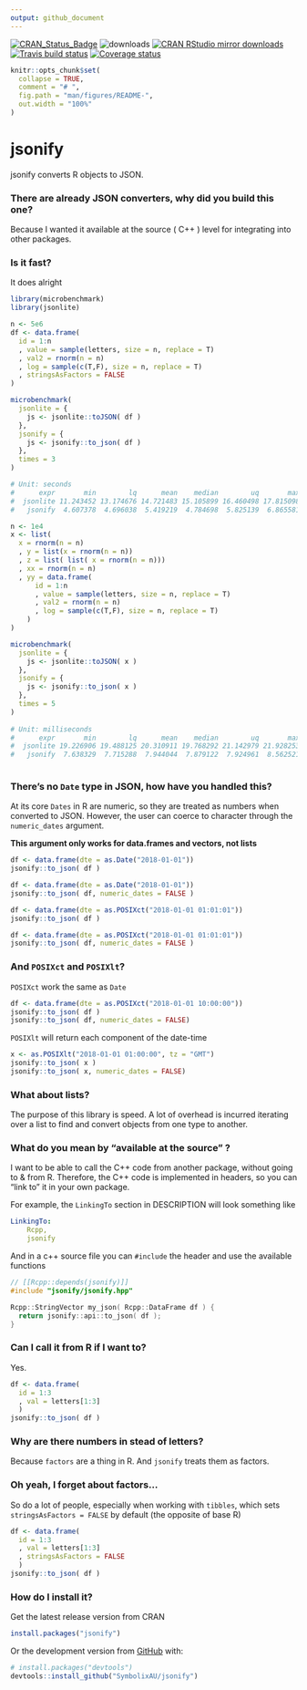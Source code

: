 ```yaml
---
output: github_document
---
```


[![CRAN_Status_Badge](http://www.r-pkg.org/badges/version/jsonify)](https://CRAN.R-project.org/package=jsonify)
![downloads](http://cranlogs.r-pkg.org/badges/grand-total/jsonify)
[![CRAN RStudio mirror downloads](http://cranlogs.r-pkg.org/badges/jsonify)](https://CRAN.R-project.org/package=jsonify)
[![Travis build status](https://travis-ci.org/SymbolixAU/jsonify.svg?branch=master)](https://travis-ci.org/SymbolixAU/jsonify)
[![Coverage status](https://codecov.io/gh/SymbolixAU/jsonify/branch/master/graph/badge.svg)](https://codecov.io/github/SymbolixAU/jsonify?branch=master)

```r
knitr::opts_chunk$set(
  collapse = TRUE,
  comment = "# ",
  fig.path = "man/figures/README-",
  out.width = "100%"
)
```

# jsonify

jsonify converts R objects to JSON. 

###  There are already JSON converters, why did you build this one?

Because I wanted it available at the source ( C++ ) level for integrating into other packages.

### Is it fast?

It does alright

```r

library(microbenchmark)
library(jsonlite)

n <- 5e6
df <- data.frame(
  id = 1:n
  , value = sample(letters, size = n, replace = T)
  , val2 = rnorm(n = n)
  , log = sample(c(T,F), size = n, replace = T)
  , stringsAsFactors = FALSE
)

microbenchmark(
  jsonlite = {
    js <- jsonlite::toJSON( df )
  },
  jsonify = {
    js <- jsonify::to_json( df )
  },
  times = 3
)

# Unit: seconds
#      expr       min        lq      mean    median        uq       max neval
#  jsonlite 11.243452 13.174676 14.721483 15.105899 16.460498 17.815098     3
#   jsonify  4.607378  4.696038  5.419219  4.784698  5.825139  6.865581     3

n <- 1e4
x <- list(
  x = rnorm(n = n)
  , y = list(x = rnorm(n = n))
  , z = list( list( x = rnorm(n = n)))
  , xx = rnorm(n = n)
  , yy = data.frame(
      id = 1:n
      , value = sample(letters, size = n, replace = T)
      , val2 = rnorm(n = n)
      , log = sample(c(T,F), size = n, replace = T)
    )
)

microbenchmark(
  jsonlite = {
    js <- jsonlite::toJSON( x )
  },
  jsonify = {
    js <- jsonify::to_json( x )
  },
  times = 5
)
 
# Unit: milliseconds
#      expr       min        lq      mean    median        uq       max neval
#  jsonlite 19.226906 19.488125 20.310911 19.768292 21.142979 21.928253     5
#   jsonify  7.638329  7.715288  7.944044  7.879122  7.924961  8.562521     5
   
```

### There's no `Date` type in JSON, how have you handled this?

At its core `Dates` in R are numeric, so they are treated as numbers when converted to JSON. However, the user can coerce to character through the `numeric_dates` argument. 

**This argument only works for data.frames and vectors, not lists**


```r
df <- data.frame(dte = as.Date("2018-01-01"))
jsonify::to_json( df )

df <- data.frame(dte = as.Date("2018-01-01"))
jsonify::to_json( df, numeric_dates = FALSE )

df <- data.frame(dte = as.POSIXct("2018-01-01 01:01:01"))
jsonify::to_json( df )

df <- data.frame(dte = as.POSIXct("2018-01-01 01:01:01"))
jsonify::to_json( df, numeric_dates = FALSE )

```

### And `POSIXct` and `POSIXlt`?

`POSIXct` work the same as `Date`

```r
df <- data.frame(dte = as.POSIXct("2018-01-01 10:00:00"))
jsonify::to_json( df )
jsonify::to_json( df, numeric_dates = FALSE)

```

`POSIXlt` will return each component of the date-time

```r
x <- as.POSIXlt("2018-01-01 01:00:00", tz = "GMT")
jsonify::to_json( x )
jsonify::to_json( x, numeric_dates = FALSE)
```

### What about lists?

The purpose of this library is speed. A lot of overhead is incurred iterating over a list to find and convert objects from one type to another. 

### What do you mean by "available at the source" ?

I want to be able to call the C++ code from another package, without going to & from R. Therefore, the C++ code is implemented in headers, so you can "link to" it in your own package. 

For example, the `LinkingTo` section in DESCRIPTION will look something like

```yaml
LinkingTo: 
    Rcpp,
    jsonify
```
And in a c++ source file you can `#include` the header and use the available functions

```c++
// [[Rcpp::depends(jsonify)]]
#include "jsonify/jsonify.hpp"

Rcpp::StringVector my_json( Rcpp::DataFrame df ) {
  return jsonify::api::to_json( df );
}
```

### Can I call it from R if I want to?

Yes. 

```r
df <- data.frame(
  id = 1:3
  , val = letters[1:3]
  )
jsonify::to_json( df )
```

### Why are there numbers in stead of letters?

Because `factors` are a thing in R. And `jsonify` treats them as factors. 

### Oh yeah, I forget about factors...

So do a lot of people, especially when working with `tibbles`, which sets `stringsAsFactors = FALSE` by default (the opposite of base R)

```r
df <- data.frame(
  id = 1:3
  , val = letters[1:3]
  , stringsAsFactors = FALSE 
  )
jsonify::to_json( df )
```


### How do I install it?

Get the latest release version from CRAN

```r
install.packages("jsonify")
```

Or the development version from [GitHub](https://github.com/) with:

```r
# install.packages("devtools")
devtools::install_github("SymbolixAU/jsonify")
```
